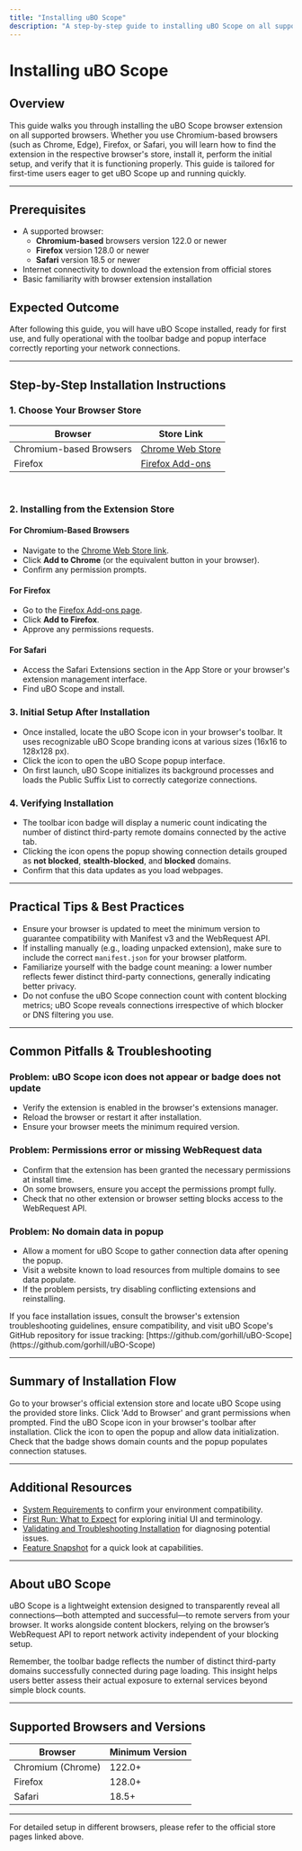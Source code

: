 ```yaml
---
title: "Installing uBO Scope"
description: "A step-by-step guide to installing uBO Scope on all supported browsers. Covers finding the extension in browser stores, setting up for first use, and verifying installation. Ideal for first-time users needing to get up and running quickly."
---
```


# Installing uBO Scope

## Overview
This guide walks you through installing the uBO Scope browser extension on all supported browsers. Whether you use Chromium-based browsers (such as Chrome, Edge), Firefox, or Safari, you will learn how to find the extension in the respective browser's store, install it, perform the initial setup, and verify that it is functioning properly. This guide is tailored for first-time users eager to get uBO Scope up and running quickly.

---

## Prerequisites
- A supported browser:
  - **Chromium-based** browsers version 122.0 or newer
  - **Firefox** version 128.0 or newer
  - **Safari** version 18.5 or newer
- Internet connectivity to download the extension from official stores
- Basic familiarity with browser extension installation


## Expected Outcome
After following this guide, you will have uBO Scope installed, ready for first use, and fully operational with the toolbar badge and popup interface correctly reporting your network connections.

---

## Step-by-Step Installation Instructions

### 1. Choose Your Browser Store

| Browser                 | Store Link                                              |
|-------------------------|---------------------------------------------------------|
| Chromium-based Browsers  | [Chrome Web Store](https://chromewebstore.google.com/detail/ubo-scope/bbdpgcaljkaaigfcomhidmneffjjjfgp) |
| Firefox                 | [Firefox Add-ons](https://addons.mozilla.org/firefox/addon/ubo-scope/) |

&nbsp;

### 2. Installing from the Extension Store

#### For Chromium-Based Browsers
- Navigate to the [Chrome Web Store link](https://chromewebstore.google.com/detail/ubo-scope/bbdpgcaljkaaigfcomhidmneffjjjfgp).
- Click **Add to Chrome** (or the equivalent button in your browser).
- Confirm any permission prompts.

#### For Firefox
- Go to the [Firefox Add-ons page](https://addons.mozilla.org/firefox/addon/ubo-scope/).
- Click **Add to Firefox**.
- Approve any permissions requests.

#### For Safari
- Access the Safari Extensions section in the App Store or your browser's extension management interface.
- Find uBO Scope and install.


### 3. Initial Setup After Installation
- Once installed, locate the uBO Scope icon in your browser's toolbar. It uses recognizable uBO Scope branding icons at various sizes (16x16 to 128x128 px).
- Click the icon to open the uBO Scope popup interface.
- On first launch, uBO Scope initializes its background processes and loads the Public Suffix List to correctly categorize connections.


### 4. Verifying Installation
- The toolbar icon badge will display a numeric count indicating the number of distinct third-party remote domains connected by the active tab.
- Clicking the icon opens the popup showing connection details grouped as **not blocked**, **stealth-blocked**, and **blocked** domains.
- Confirm that this data updates as you load webpages.


---

## Practical Tips & Best Practices
- Ensure your browser is updated to meet the minimum version to guarantee compatibility with Manifest v3 and the WebRequest API.
- If installing manually (e.g., loading unpacked extension), make sure to include the correct `manifest.json` for your browser platform.
- Familiarize yourself with the badge count meaning: a lower number reflects fewer distinct third-party connections, generally indicating better privacy.
- Do not confuse the uBO Scope connection count with content blocking metrics; uBO Scope reveals connections irrespective of which blocker or DNS filtering you use.


---

## Common Pitfalls & Troubleshooting

### Problem: uBO Scope icon does not appear or badge does not update
- Verify the extension is enabled in the browser's extensions manager.
- Reload the browser or restart it after installation.
- Ensure your browser meets the minimum required version.

### Problem: Permissions error or missing WebRequest data
- Confirm that the extension has been granted the necessary permissions at install time.
- On some browsers, ensure you accept the permissions prompt fully.
- Check that no other extension or browser setting blocks access to the WebRequest API.

### Problem: No domain data in popup
- Allow a moment for uBO Scope to gather connection data after opening the popup.
- Visit a website known to load resources from multiple domains to see data populate.
- If the problem persists, try disabling conflicting extensions and reinstalling.

<Tip>
If you face installation issues, consult the browser's extension troubleshooting guidelines, ensure compatibility, and visit uBO Scope's GitHub repository for issue tracking:
[https://github.com/gorhill/uBO-Scope](https://github.com/gorhill/uBO-Scope)
</Tip>

---

## Summary of Installation Flow

<Steps>
<Step title="Access Extension Store">
Go to your browser's official extension store and locate uBO Scope using the provided store links.
</Step>
<Step title="Install uBO Scope">
Click 'Add to Browser' and grant permissions when prompted.
</Step>
<Step title="Locate Toolbar Icon">
Find the uBO Scope icon in your browser's toolbar after installation.
</Step>
<Step title="Open Popup Interface">
Click the icon to open the popup and allow data initialization.
</Step>
<Step title="Verify Badge and Popup Data">
Check that the badge shows domain counts and the popup populates connection statuses.
</Step>
</Steps>

---

## Additional Resources
- [System Requirements](../../getting-started/preparation-installation/system-requirements) to confirm your environment compatibility.
- [First Run: What to Expect](../../getting-started/first-use-setup/first-run) for exploring initial UI and terminology.
- [Validating and Troubleshooting Installation](../../getting-started/first-use-setup/validating-installation) for diagnosing potential issues.
- [Feature Snapshot](../../overview/getting-started/feature-glance) for a quick look at capabilities.

---

## About uBO Scope
uBO Scope is a lightweight extension designed to transparently reveal all connections—both attempted and successful—to remote servers from your browser. It works alongside content blockers, relying on the browser’s WebRequest API to report network activity independent of your blocking setup.

<Info>
Remember, the toolbar badge reflects the number of distinct third-party domains successfully connected during page loading. This insight helps users better assess their actual exposure to external services beyond simple block counts.
</Info>

---

## Supported Browsers and Versions

| Browser           | Minimum Version                  |
|-------------------|--------------------------------|
| Chromium (Chrome)  | 122.0+                         |
| Firefox           | 128.0+                         |
| Safari            | 18.5+                          |


---

For detailed setup in different browsers, please refer to the official store pages linked above.

